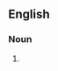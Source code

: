==English==

===Noun===
{{head|en|noun form|head=[[western|Western]] [[Europeans]]}}

# {{plural of|en|Western European}}
